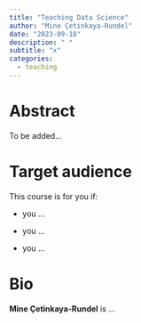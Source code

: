 ```yaml
---
title: "Teaching Data Science"
author: "Mine Çetinkaya-Rundel"
date: "2023-09-18"
description: " "
subtitle: "x"
categories:
  - teaching
---
```


# Abstract

To be added...

# Target audience

This course is for you if:

-   you ...

-   you ...

-   you ...

# Bio

**Mine Çetinkaya-Rundel** is ...

\
